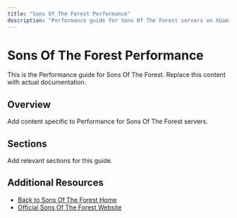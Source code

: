 ```yaml
---
title: "Sons Of The Forest Performance"
description: "Performance guide for Sons Of The Forest servers on XGamingServer"
---
```


# Sons Of The Forest Performance

This is the Performance guide for Sons Of The Forest. Replace this content with actual documentation.

## Overview

Add content specific to Performance for Sons Of The Forest servers.

## Sections

Add relevant sections for this guide.

## Additional Resources

- [Back to Sons Of The Forest Home](./index)
- [Official Sons Of The Forest Website](https://example.com)
